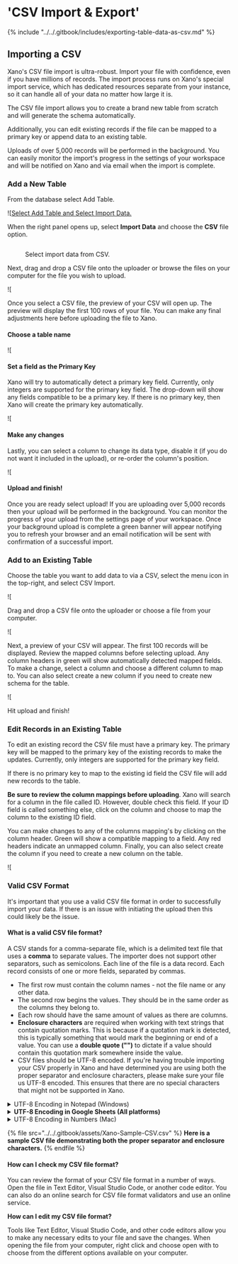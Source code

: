 # 'CSV Import & Export'

{% include "../../.gitbook/includes/exporting-table-data-as-csv.md" %}

## Importing a CSV

Xano's CSV file import is ultra-robust. Import your file with confidence, even if you have millions of records. The import process runs on Xano's special import service, which has dedicated resources separate from your instance, so it can handle all of your data no matter how large it is.

The CSV file import allows you to create a brand new table from scratch and will generate the schema automatically.&#x20;

Additionally, you can edit existing records if the file can be mapped to a primary key or append data to an existing table.&#x20;

Uploads of over 5,000 records will be performed in the background. You can easily monitor the import's progress in the settings of your workspace and will be notified on Xano and via email when the import is complete.&#x20;

### Add a New Table

From the database select Add Table.

![[Select Add Table and Select Import Data.](<../../.gitbook/assets/CleanShot 2021-12-07 at 15.52.56.png>)

When the right panel opens up, select **Import Data** and choose the **CSV** file option.

<figure><img src="../..//assets/CleanShot 2024-07-12 at 15.56.11.png" alt="" /><figcaption><p>Select import data from CSV.</p></figcaption></figure>

Next, drag and drop a CSV file onto the uploader or browse the files on your computer for the file you wish to upload.

![[](<../../.gitbook/assets/CleanShot 2021-12-07 at 15.57.02.png>)

Once you select a CSV file, the preview of your CSV will open up. The preview will display the first 100 rows of your file. You can make any final adjustments here before uploading the file to Xano.

#### Choose a table name

![[](<../../.gitbook/assets/CleanShot 2021-12-07 at 16.02.28.png>)

#### Set a field as the Primary Key

Xano will try to automatically detect a primary key field. Currently, only integers are supported for the primary key field. The drop-down will show any fields compatible to be a primary key. If there is no primary key, then Xano will create the primary key automatically.&#x20;

![[](<../../.gitbook/assets/CleanShot 2021-12-07 at 16.06.03.png>)

#### Make any changes

Lastly, you can select a column to change its data type, disable it (if you do not want it included in the upload), or re-order the column's position.&#x20;

![[](<../../.gitbook/assets/CleanShot 2021-12-07 at 16.07.09.png>)

#### Upload and finish!

Once you are ready select upload! If you are uploading over 5,000 records then your upload will be performed in the background. You can monitor the progress of your upload from the settings page of your workspace. Once your background upload is complete a green banner will appear notifying you to refresh your browser and an email notification will be sent with confirmation of a successful import.&#x20;

### Add to an Existing Table

Choose the table you want to add data to via a CSV, select the menu icon in the top-right, and select CSV Import.&#x20;

![[](<../../.gitbook/assets/CleanShot 2021-12-07 at 16.29.56.png>)

Drag and drop a CSV file onto the uploader or choose a file from your computer.&#x20;

![[](<../../.gitbook/assets/CleanShot 2021-12-07 at 16.33.02.png>)

Next, a preview of your CSV will appear. The first 100 records will be displayed. Review the mapped columns before selecting upload. Any column headers in green will show automatically detected mapped fields. To make a change, select a column and choose a different column to map to. You can also select create a new column if you need to create new schema for the table.

![[](<../../.gitbook/assets/CleanShot 2021-12-07 at 16.34.17.png>)

Hit upload and finish!&#x20;

### Edit Records in an Existing Table

To edit an existing record the CSV file must have a primary key. The primary key will be mapped to the primary key of the existing records to make the updates. Currently, only integers are supported for the primary key field.

If there is no primary key to map to the existing id field the CSV file will add new records to the table.

**Be sure to review the column mappings before uploading**. Xano will search for a column in the file called ID. However, double check this field. If your ID field is called something else, click on the column and choose to map the column to the existing ID field.&#x20;

You can make changes to any of the columns mapping's by clicking on the column header. Green will show a compatible mapping to a field. Any red headers indicate an unmapped column. Finally, you can also select create the column if you need to create a new column on the table.

![[](<../../.gitbook/assets/CleanShot 2021-12-07 at 16.48.41.png>)

### Valid CSV Format

It's important that you use a valid CSV file format in order to successfully import your data. If there is an issue with initiating the upload then this could likely be the issue.

#### What is a valid CSV file format?

A CSV stands for a comma-separate file, which is a delimited text file that uses a **comma** to separate values. The importer does not support other separators, such as semicolons. Each line of the file is a data record. Each record consists of one or more fields, separated by commas.

* The first row must contain the column names - not the file name or any other data.&#x20;
* The second row begins the values. They should be in the same order as the columns they belong to.
* Each row should have the same amount of values as there are columns.&#x20;
* **Enclosure characters** are required when working with text strings that contain quotation marks. This is because if a quotation mark is detected, this is typically something that would mark the beginning or end of a value. You can use a **double quote ("")** to dictate if a value should contain this quotation mark somewhere inside the value.
* CSV files should be UTF-8 encoded. If you're having trouble importing your CSV properly in Xano and have determined you are using both the proper separator and enclosure characters, please make sure your file us UTF-8 encoded. This ensures that there are no special characters that might not be supported in Xano.

<details>

<summary>UTF-8 Encoding in Notepad (Windows)</summary>

1. Open your file in Notepad.
2. Click File > Save As...
3. Click "Save As Type", and choose All Files.
4. Click "UTF-8" in the Encoding dropdown.
5. Save the file.

</details>

<details>

<summary><strong>UTF-8 Encoding in Google Sheets (All platforms)</strong></summary>

1. Open your file in Google Sheets
2. Click File > Download > Comma separated values (CSV)
3. The file will be downloaded in CSV format using UTF-8 encoding.

</details>

<details>

<summary>UTF-8 Encoding in Numbers (Mac)</summary>

1. Open your file in Numbers
2. Click File > Export To... > CSV
3. In the "Text Encoding" dropdown, choose UTF-8
4. Save the file.

</details>

{% file src="../../.gitbook/assets/Xano-Sample-CSV.csv" %}
**Here is a sample CSV file demonstrating both the proper separator and enclosure characters.**
{% endfile %}

#### How can I check my CSV file format?

You can review the format of your CSV file format in a number of ways. Open the file in Text Editor, Visual Studio Code, or another code editor. You can also do an online search for CSV file format validators and use an online service.&#x20;

**How can I edit my CSV file format?**

Tools like Text Editor, Visual Studio Code, and other code editors allow you to make any necessary edits to your file and save the changes. When opening the file from your computer, right click and choose open with to choose from the different options available on your computer.


